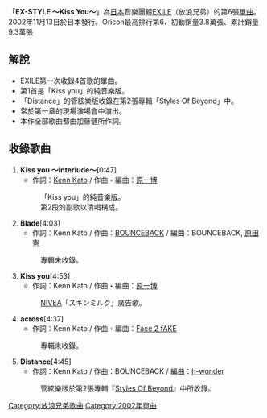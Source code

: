 {{Infobox Single 
| Name           =  EX-STYLE 〜Kiss you〜
| Cover          = 
| Artist         = [[EXILE|EXILE]]
| Album          = [[Styles_Of_Beyond|Styles Of Beyond]]
| A-side         = 
| B-side         = 
| Released       = {{flagicon|Japan}} 2002年11月13日<br />
{{flagicon|Taiwan}} 2002年11月20日
| Format         = [[CD|CD]]
| Recorded       = 
| Genre          = [[J-POP|J-POP]]
| Length         = 
| Label          = {{flagicon|Japan}} [[Rhythm_zone|Rhythm zone]]<br />
{{flagicon|Taiwan}} [[愛貝克思_(台灣)|Avex Taiwan]]
| Writer         =
| Producer       = [[松浦勝人|Max Matsuura]]
| Certification = 
| Chart position = 
* 週榜第6位（[[Oricon|Oricon]]）
*登場回數12回（Oricon）
| Last single    =  [[Cross_〜never_say_die〜|Cross<br />〜never say die〜]]<br />（2002年）
| This single    =  '''EX-STYLE<br />〜Kiss you〜'''<br />（2002年）
| Next single    =  [[We_Will_〜在那裡〜|We Will<br />〜在那裡〜]]<br />（2003年）
| Misc           = 
}}

「'''EX-STYLE ～Kiss You～'''」為[[日本|日本]]音樂團體[[EXILE|EXILE]]（放浪兄弟）的第6張[[單曲|單曲]]。2002年11月13日於日本發行。Oricon最高排行第6、初動銷量3.8萬張、累計銷量9.3萬張


== 解說 ==
* EXILE第一次收錄4首歌的單曲。
* 第1首是「Kiss you」的純音樂版。
* 「Distance」的管絃樂版收錄在第2張專輯「Styles Of Beyond」中。
* 常於第一章的現場演場會中演出。
* 本作全部歌曲都由加藤健所作詞。

== 收錄歌曲 ==
#'''Kiss you 〜Interlude〜'''[0:47]
#*作詞：[[Kenn_Kato|Kenn Kato]] / 作曲・編曲：[[原一博|原一博]]
#:「Kiss you」的純音樂版。
#: 第2段的副歌以清唱構成。
#'''Blade'''[4:03]
#*作詞：Kenn Kato / 作曲：[[BOUNCEBACK|BOUNCEBACK]] / 編曲：BOUNCEBACK, [[原田憲_(ミュージシャン)|原田憲]]
#:專輯未收錄。
#'''Kiss you'''[4:53]
#*作詞：Kenn Kato / 作曲・編曲：[[原一博|原一博]]
#:[[NIVEA|NIVEA]]「スキンミルク」廣告歌。
#'''across'''[4:37]
#*作詞：Kenn Kato / 作曲・編曲：[[Face_2_fAKE|Face 2 fAKE]]
#:專輯未收錄。
#'''Distance'''[4:45]
#*作詞：Kenn Kato / 作曲：BOUNCEBACK / 編曲：[[h-wonder|h-wonder]]
#:管絃樂版於第2張專輯『[[Styles_Of_Beyond|Styles Of Beyond]]』中所收錄。

{{EXILE}}

[[Category:放浪兄弟歌曲|Category:放浪兄弟歌曲]]
[[Category:2002年單曲|Category:2002年單曲]]